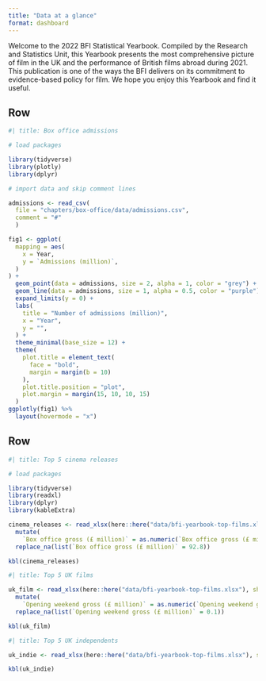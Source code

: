 ```yaml
---
title: "Data at a glance"
format: dashboard
---
```


Welcome to the 2022 BFI Statistical Yearbook. Compiled by the Research and Statistics Unit, this Yearbook presents the most comprehensive picture of film in the UK and the performance of British films abroad during 2021. This publication is one of the ways the BFI delivers on its commitment to evidence-based policy for film. We hope you enjoy this Yearbook and find it useful.

## Row

```r
#| title: Box office admissions

# load packages

library(tidyverse)
library(plotly)
library(dplyr)

# import data and skip comment lines

admissions <- read_csv(
  file = "chapters/box-office/data/admissions.csv", 
  comment = "#"
  )

fig1 <- ggplot(
  mapping = aes(
    x = Year,
    y = `Admissions (million)`,
  )
) +
  geom_point(data = admissions, size = 2, alpha = 1, color = "grey") +
  geom_line(data = admissions, size = 1, alpha = 0.5, color = "purple") +
  expand_limits(y = 0) +
  labs(
    title = "Number of admissions (million)",
    x = "Year",
    y = "",
  ) +
  theme_minimal(base_size = 12) +
  theme(
    plot.title = element_text(
      face = "bold",
      margin = margin(b = 10)
    ),
    plot.title.position = "plot",
    plot.margin = margin(15, 10, 10, 15)
  )
ggplotly(fig1) %>%
  layout(hovermode = "x")
```

## Row {.tabset}

```r
#| title: Top 5 cinema releases

# load packages

library(tidyverse)
library(readxl)
library(dplyr)
library(kableExtra)

cinema_releases <- read_xlsx(here::here("data/bfi-yearbook-top-films.xlsx"), sheet = "T1", range = cell_rows(2:7))%>%
  mutate(
    `Box office gross (£ million)` = as.numeric(`Box office gross (£ million)`)) %>% 
  replace_na(list(`Box office gross (£ million)` = 92.8))

kbl(cinema_releases)
```

```r
#| title: Top 5 UK films

uk_film <- read_xlsx(here::here("data/bfi-yearbook-top-films.xlsx"), sheet = "T2", range = cell_rows(2:7))%>%
  mutate(
    `Opening weekend gross (£ million)` = as.numeric(`Opening weekend gross (£ million)`)) %>% 
  replace_na(list(`Opening weekend gross (£ million)` = 0.1))

kbl(uk_film)
```

```r
#| title: Top 5 UK independents

uk_indie <- read_xlsx(here::here("data/bfi-yearbook-top-films.xlsx"), sheet = "T3", range = cell_rows(2:7))

kbl(uk_indie)
```